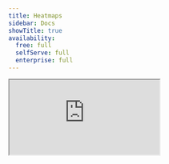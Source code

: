 ```yaml
---
title: Heatmaps
sidebar: Docs
showTitle: true
availability:
  free: full
  selfServe: full
  enterprise: full
---
```


<iframe
    src="https://www.youtube-nocookie.com/embed/2jQco8hEvTI?start=250"
    className="rounded shadow-xl"
/>

Heatmaps shows you how users are interacting with elements on your website or app.

To start, ensure you enable the capturing of heatmap data in [your project settings](https://us.posthog.com/settings/project-autocapture#heatmaps) or with the `enable_heatmaps` key in the [JavaScript Web SDK initialization config](/docs/libraries/js/config). 

Heatmap data is captured along with other events, so it doesn't contribute to your bill, but the clickmap requires [autocapture](/docs/product-analytics/autocapture) and the scrollmap requires pageleave events. 

You can view heatmaps via the PostHog toolbar, or using the in-app Heatmap tool that's currently an opt-in beta.

## Viewing heatmaps using the toolbar

To view your heatmaps, click the heatmap icon on the toolbar.

![Launch toolbar heatmaps](https://res.cloudinary.com/dmukukwp6/image/upload/v1710055416/posthog.com/contents/images/tutorials/toolbar/toolbar-heatmap.png)

There are three kinds of heatmaps in the toolbar:

1. **Heatmap:** which captures mouse movements, clicks, dead clicks, and rageclicks and shows you a heatmap of these interactions.

2. **Scrollmap:** which shows you how far users are scrolling down your page.

3. **Clickmap:** AKA the OG heatmap. It uses autocapture to show you the elements users are clicking on your website.

## Viewing heatmaps in PostHog app

You can also view heatmaps directly within the PostHog app. This method is currently in beta and provides almost the same functionality as the toolbar.

To view heatmaps in the app:

1. Open the Heatmaps product in PostHog
2. Type the URL of your website in the "Display URL" field
3. Optional: Use "Wildcard URL matching" for the "Heatmap data URL" to combine data from similar pages

![Heatmaps in PostHog app interface](https://res.cloudinary.com/dmukukwp6/image/upload/q_auto,f_auto/heatmaps_in_app_9b447c455e.png)

The in-app heatmap viewer provides the same three types of heatmaps as the toolbar:

1. **Heatmap:** Visual representation of mouse movements, clicks, dead clicks, and rageclicks
2. **Scrollmap:** Shows how far users scroll down your page
3. **Clickmap:** Displays click counts on specific elements with rageclick indicators

All configuration options available in the toolbar (aggregation, viewport accuracy, color palette, fixed positioning) are also available in the in-app version.

## Heatmaps

The heatmap shows where on the page users are clicking, dead clicking, rageclicking, or moving their mouse. Unlike the clickmap, the user doesn't need to click on a clickable element, so you can see where users are trying to click.

There are multiple options to configure your heatmap.

![Heatmap settings](https://res.cloudinary.com/dmukukwp6/image/upload/v1716592885/posthog.com/contents/docs/toolbar/settings.png)

### Aggregation

The heatmap can show a count of events, or of unique users. The default is to show the count of events.

The unique users count is based on the user's distinct ID, so if a user is using multiple devices or browsers, they are counted as multiple users. This is so that the heatmap can be much faster to load.

The clickmap can be used when you want exact counts.

### Viewport accuracy

You can set a tolerance for the viewport accuracy. 

This enables you to view the heatmap on a different sized screen from your users. You can reduce viewport accuracy to include events from different sized screens. 

This means that you get more data but the position might not be as accurate. 

![Viewport accuracy](https://res.cloudinary.com/dmukukwp6/image/upload/v1716592899/posthog.com/contents/docs/toolbar/accuracy.png)

### Color palette

The default palette for the heatmap is a gradient from red to green. This won't be visible for all users or against all site color themes. 

You can change the color palette to a different gradient or to a single color.

### Fixed positioning

Some clicks are on elements that don't move when the page scrolls. 

Our JavaScript SDK attempts to detect fixed elements, such as headers or modals, and show those heatmap areas, ignoring the scroll value. 

You can change fixed positioning so these clicks move when scrolled or hide them entirely.

## Scrollmaps

The scrollmap uses data from pageview and pageleave events to show how far down the page users are scrolling. 

![Scrollmap](https://res.cloudinary.com/dmukukwp6/image/upload/v1716593249/posthog.com/contents/docs/toolbar/scrollmap.png)

## Clickmaps

With the clickmap, clickable elements on your website will have a red overlay with numbers on them. 

Here's an example of our website with the heatmap enabled:

![An example from the PostHog website showing the click map highlighting a number of page elements. Some showing a count of clicks and one also showing a rageclick](https://res.cloudinary.com/dmukukwp6/image/upload/v1710055416/posthog.com/contents/images/tutorials/toolbar/posthog-heatmap-example.png)

Each number in the top right box of each element represents the total number of clicks in the last 7 days. 

The number in the top left of the element is the number of rageclicks. 

A rageclick is collected when a user clicks on a static element more than three times in a one-second window.

Numbers at the bottom or top of the screen indicate that there are more elements that are not currently being displayed on the page.

### How to create an action from the clickmap

With the clickmap enabled, click on any element. This opens a menu where you can then create an [action](/docs/data/actions) from it.

![How to create an action using the clickmap](https://res.cloudinary.com/dmukukwp6/video/upload/v1710055416/posthog.com/contents/images/products/product-analytics/heatmaps-create-action.mp4)

### Loading more data

If you have many events, you may need to load more data to see everything on the clickmap. 

To do this, click on the load more button in the clickmap menu.

![How to load more data in the clickmap menu](https://res.cloudinary.com/dmukukwp6/image/upload/v1710055416/posthog.com/contents/images/products/product-analytics/heatmaps-load-more.png)

### Matching links by their target URL

By default, the toolbar matches clicks using the elements on the page, and not by their target URLs (i.e., `href` attribute). 

This is fine for most scenarios where you have static elements with the same target URL. 

However, this may not be ideal for dynamic lists that have different target URLs depending on the underlying data.

For example, consider the following screenshot of a list of elements for "Newly seen persons" from the PostHog app:

![the list of recent insights showing several clicks](https://res.cloudinary.com/dmukukwp6/image/upload/v1710055416/posthog.com/contents/images/products/product-analytics/heatmaps-target-url-off.png)

The "Newly seen persons" shows the most recent list of persons using the app and is constantly being updated as new users use the app. 

In the clickmap, we see 106 clicks for the **first element**. 

This doesn't mean that the this specific person in the list received 106 clicks, but rather that the first element in the list received 106 clicks, regardless of which person was shown.

If we were interested in the number of clicks each specific person in the list received (regardless of which position they appeared in), then we can turn on "Match links by their target URL" in the clickmap menu. 

This matches clicks to elements based on their target URLs.

![How to enable link matching in the clickmap](https://res.cloudinary.com/dmukukwp6/image/upload/v1710055416/posthog.com/contents/images/products/product-analytics/heatmaps-match-link.png)

For example, if we enable this for our previous example, we see much fewer clicks. 

This is because we are now seeing clicks on each specific user:

![How to enable link matching in the clickmap](https://res.cloudinary.com/dmukukwp6/image/upload/v1710055416/posthog.com/contents/images/products/product-analytics/heatmaps-target-url-on.png)

## Combining maps from similar pages using wildcards

If you have similar pages that have dynamic content based on an identifier in the URL (e.g., product pages on an ecommerce site), you can combine their heatmap data using wildcards `*` in the heatmap menu.

For example, if the product pages on an ecommerce site use a URL format of `https://yourwebsite.com/products/product-id`, you can use the wildcard URL `https://yourwebsite.com/products/*` to display a combined heatmap from all the product pages.

![Toolbar heatmaps popover menu being used to add a wildcard into the URL](https://res.cloudinary.com/dmukukwp6/image/upload/v1710055416/posthog.com/contents/images/products/product-analytics/toolbar-heatmap-wildcard.png)

## Troubleshooting

### Heatmap is captured, but site is not showing

If you're viewing heatmaps [in-app](https://us.posthog.com/heatmaps) and the heatmap appears over a blank page, your site may be blocking it from being displayed in an `<iframe>`.

In app, PostHog overlays the heatmap over your site in an iframe. You can allow PostHog to place your site in an `<iframe>` by updating your `Content-Security-Policy` header.

| Region | Content Security Policy |
| --- | --- |
| US | `Content-Security-Policy: frame-ancestors 'self' https://us.posthog.com;` |
| EU | `Content-Security-Policy: frame-ancestors 'self' https://eu.posthog.com;` |
